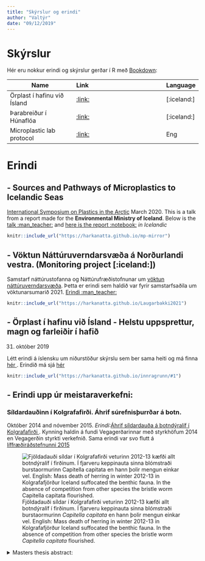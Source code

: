 ```yaml
---
title: "Skýrslur og erindi"
author: "Valtýr"
date: "09/12/2019"
---
```


# Skýrslur
Hér eru nokkur erindi og skýrslur gerðar í R með [Bookdown](https://bookdown.org/):


| Name          | Link               | Language
| ----------------- |:----------------------- |:-----
| Örplast í hafinu við Ísland    | [:link:][Mp-report]      |[:iceland:]
| Þarabreiður í Húnaflóa                                   | [:link:][Kelp-report]     |[:iceland:]
| Microplastic lab protocol                       | [:link:][MP-protocol]     |Eng

[Mp-report]: https://harkanatta.github.io/orplastskyrslaUAR/
[Kelp-report]: https://harkanatta.github.io/ssnv_trident/
[MP-protocol]: https://harkanatta.github.io/MPprotocol/

# Erindi

## - Sources and Pathways of Microplastics to Icelandic Seas
[International Symposium on Plastics in the Arctic](https://www.arcticplastics2020.is/index.php/en/) March 2020.
This is a talk from a report made for the **Environmental Ministry of Iceland**. Below is the [talk :man_teacher:]("https://harkanatta.github.io/mp-mirror") and [here is the report :notebook:](https://harkanatta.github.io/orplastskyrslaUAR/) *in Icelandic* 

```r
knitr::include_url("https://harkanatta.github.io/mp-mirror")
```

## - Vöktun Náttúruverndarsvæða á Norðurlandi vestra. (Monitoring project [:iceland:])
Samstarf náttúrustofanna og Náttúrufræðistofnunar um [vöktun náttúruverndarsvæða](https://www.ni.is/greinar/voktun-natturuverndarsvaeda). Þetta er erindi sem haldið var fyrir samstarfsaðila um vöktunarsumarið 2021.
[Erindi :man_teacher:]("https://harkanatta.github.io/mp-mirror")

```r
knitr::include_url("https://harkanatta.github.io/Laugarbakki2021")
```

## - Örplast í hafinu við Ísland - Helstu uppsprettur, magn og farleiðir í hafið
31. október 2019

Létt erindi á íslensku um niðurstöður skýrslu sem ber sama heiti og má finna [hér <i class="fas fa-book"></i>](https://harkanatta.github.io/orplastskyrslaUAR/). Erindið má sjá [hér <i class="fas fa-chalkboard-teacher"></i>](https://harkanatta.github.io/innragrunn)

```r
knitr::include_url("https://harkanatta.github.io/innragrunn/#1")
```

## - Erindi upp úr meistaraverkefni:
### Síldardauðinn í Kolgrafafirði. Áhrif súrefnisþurrðar á botn.
Október 2014 and nóvember 2015. *Erindi*:[Áhrif síldardauða á botndýralíf í Kolgrafafirði <i class="fas fa-chalkboard-teacher"></i>](http://www.vegagerdin.is/vefur2.nsf/c16a923a6485025d0025793b003db0e2/b81be193196d902500257d85004e57c2/$FILE/1630%20ValtyrSigurdsson1630.pdf).
Kynning haldin á fundi Vegagerðarinnar með styrkhöfum 2014 en Vegagerðin styrkti verkefnið. Sama erindi var svo flutt á [líffræðiráðstefnunni 2015](https://biologia.is/liffraediradstefnan-2015/dagskra/)

![Fjöldadauði síldar í Kolgrafafirði veturinn 2012-13 kæfði allt botndýralíf í firðinum. Í fjarveru keppinauta sinna blómstraði burstaormurinn *Capitella capitata* en hann þolir mengun einkar vel. English: Mass death of herring in winter 2012-13 in Kolgrafafjörður Iceland suffocated the benthic fauna. In the absence of competition from other species the bristle worm *Capitella capitata* flourished.](https://raw.githubusercontent.com/harkanatta/blogg/master/static/img/capitata.jpeg)



<details>
  <summary>Masters thesis abstract:</summary>
> Síldargöngur inn Breiðafjörð undanfarin ár hafa borið með sér mikla næringu inn í vistkerfi fjarðarins. Síldin hefur drepist í stórum stíl, af mismunandi ástæðum, og fallið til botns þar sem hún rotnaði og olli ofauðgun svo að botninn varð ólífvænlegur fyrir flest dýr. Áhrif lífrænnar mengunar á botndýralíf í Breiðafirði voru könnuð með tveimur rannsóknum á grunnsævi. Önnur rannsóknin beindist að gildruveiði á marflóm á mismenguðum svæðum fyrir utan Stykkishólm á Snæfellsnesi. Þar voru helstu niðurstöður þær að marflóartegundin *Anonyx sarsi* var í ríkum mæli á svæðinu og fannst í meira magni á minna menguðum stöðvum. Hin rannsóknin sneri að áhrifum mikils síldardauða í Kolgrafafirði en þar drápust yfir 50 þúsund tonn af síld í kringum áramótin 2012 til 2013. Áhrif síldardauðans á botndýralíf voru borin saman við rannsókn Agnars Ingólfssonar sem var gerð árið 1999 vegna mats á umhverfisáhrifum þverunar Kolgrafafjarðar. Engar rannsóknir eru til við sambærilegar aðstæður hér á landi og sköpuðust í Kolgrafafirði veturinn 2012 og 2013. Norsk rannsókn á áhrifum dauða nokkurra hundruða tonna af síld í litlum firði í Norður-Noregi sýndi að það tók botninn um þrjú ár að komast í fyrra horf. Tegundasamsetning botndýra í Kolgrafafirði árin 1999 og 2013 var gjörólík. Mikil tegundafækkun varð í kjölfar síldardauðans. Mengunarsækni burstaormurinn *Capitella capitata* fannst í um 9.600 einstaklinga á fermetra að meðaltali í firðinum og mest í yfir 77.000 einstaklinga á fermetra á einni stöð. Aðeins fannst eitt eintak af tegundinni í Kolgrafafirði árið 1999.
English: The overwintering Atlantic herring *Clupea harengus*, off the coast of the Snæfellsnes peninsula, Iceland, has had a large impact on the marine ecosystem of the southern Breiðafjörður bay. In winter 2012 - 2013, over 50,000 tonnes of herring succumbed to oxygen depletion in a large scale die-off in the shallow silled fjord Kolgrafafjörður. Around 20,000 tonnes of dead herring accumulated on the seafloor and subsequently some of the benthic biota washed ashore. The effects of the oxygen depleted conditions, caused by the organic material, on benthic infaunal communities were assessed with bottom grab sampling. The results were compared with those from a similar study made in 1999 as part of an environmental assessment prior to construction of a bridge crossing the fjord. Data indicated lowered biodiversity and dominance of the polychaete *Capitella capitata*, in contrast to a species rich fauna in the area in 1999 (where only a single *C. capitata* specimen was found). Over 77,000 individuals/m² of *C. capitata* were recorded at one station in 2013. This species is particularly associated with disturbed or polluted sediments.
Similar conditions have not been documented in Iceland before but the impact of a 500 tonne herring death on the benthic fauna of a small fjord in North Norway lasted for approximately three years. Another study on the effects of a smaller scale herring death was conducted at another location in southern Breiðafjörður bay. There, the catch of amphipod traps, baited for epifaunal lysianassids, indicated that the scavenging amphipod *Anonyx sarsi* avoided sources of organic pollution.

![The scavenging amphipod *Anonyx sarsi*.](https://raw.githubusercontent.com/harkanatta/blogg/master/static/img/anonyxsarsi.jpeg)

</details>


